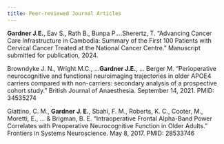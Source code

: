 ```yaml
---
title: Peer-reviewed Journal Articles
---
```


**Gardner J.E.**, Eav S., Rath B., Bunpa P.…Sherertz, T. “Advancing Cancer Care Infrastructure in Cambodia: Summary of the First 100 Patients with Cervical Cancer Treated at the National Cancer Centre.” Manuscript submitted for publication, 2024. 

Browndyke J. N., Wright M.C., ...**Gardner J.E.**, ... Berger M. "Perioperative neurocognitive and functional neuroimaging trajectories in older APOE4 carriers compared with non-carriers: secondary analysis of a prospective cohort study." British Journal of Anaesthesia. September 14, 2021. PMID: 34535274

Giattino, C. M., **Gardner J. E.**, Sbahi, F. M., Roberts, K. C., Cooter, M., Moretti, E., ... & Brigman, B. E. "Intraoperative Frontal Alpha-Band Power Correlates with Preoperative Neurocognitive Function in Older Adults." Frontiers in Systems Neuroscience. May 8, 2017. PMID: 28533746
